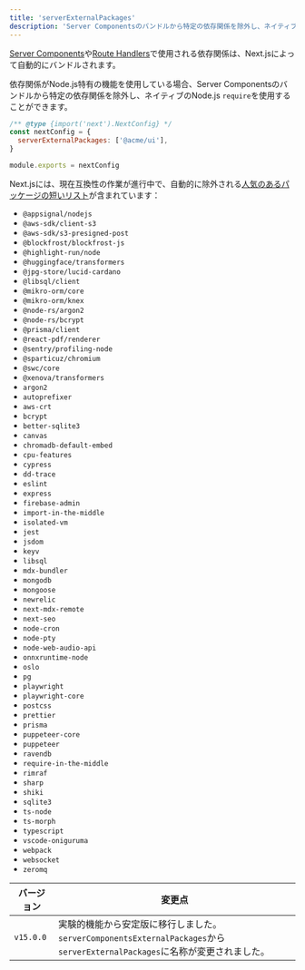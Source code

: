 ```yaml
---
title: 'serverExternalPackages'
description: 'Server Componentsのバンドルから特定の依存関係を除外し、ネイティブのNode.js `require`を使用する方法。'
---
```


[Server Components](/docs/app/building-your-application/rendering/server-components)や[Route Handlers](/docs/app/building-your-application/routing/route-handlers)で使用される依存関係は、Next.jsによって自動的にバンドルされます。

依存関係がNode.js特有の機能を使用している場合、Server Componentsのバンドルから特定の依存関係を除外し、ネイティブのNode.js `require`を使用することができます。

```js title="next.config.js"
/** @type {import('next').NextConfig} */
const nextConfig = {
  serverExternalPackages: ['@acme/ui'],
}

module.exports = nextConfig
```

Next.jsには、現在互換性の作業が進行中で、自動的に除外される[人気のあるパッケージの短いリスト](https://github.com/vercel/next.js/blob/canary/packages/next/src/lib/server-external-packages.json)が含まれています：

- `@appsignal/nodejs`
- `@aws-sdk/client-s3`
- `@aws-sdk/s3-presigned-post`
- `@blockfrost/blockfrost-js`
- `@highlight-run/node`
- `@huggingface/transformers`
- `@jpg-store/lucid-cardano`
- `@libsql/client`
- `@mikro-orm/core`
- `@mikro-orm/knex`
- `@node-rs/argon2`
- `@node-rs/bcrypt`
- `@prisma/client`
- `@react-pdf/renderer`
- `@sentry/profiling-node`
- `@sparticuz/chromium`
- `@swc/core`
- `@xenova/transformers`
- `argon2`
- `autoprefixer`
- `aws-crt`
- `bcrypt`
- `better-sqlite3`
- `canvas`
- `chromadb-default-embed`
- `cpu-features`
- `cypress`
- `dd-trace`
- `eslint`
- `express`
- `firebase-admin`
- `import-in-the-middle`
- `isolated-vm`
- `jest`
- `jsdom`
- `keyv`
- `libsql`
- `mdx-bundler`
- `mongodb`
- `mongoose`
- `newrelic`
- `next-mdx-remote`
- `next-seo`
- `node-cron`
- `node-pty`
- `node-web-audio-api`
- `onnxruntime-node`
- `oslo`
- `pg`
- `playwright`
- `playwright-core`
- `postcss`
- `prettier`
- `prisma`
- `puppeteer-core`
- `puppeteer`
- `ravendb`
- `require-in-the-middle`
- `rimraf`
- `sharp`
- `shiki`
- `sqlite3`
- `ts-node`
- `ts-morph`
- `typescript`
- `vscode-oniguruma`
- `webpack`
- `websocket`
- `zeromq`

| バージョン | 変更点                                                                                                                     |
| ---------- | -------------------------------------------------------------------------------------------------------------------------- |
| `v15.0.0`  | 実験的機能から安定版に移行しました。`serverComponentsExternalPackages`から`serverExternalPackages`に名称が変更されました。 |
